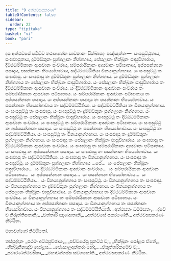 ```yaml
---
title: "9 අත්ථවසපකරණ"
tableOfContents: false
sidebar:
  order: 22
type: "tipitaka"
basket: "vi"
book: "pari"
---
```



<DynamicBreadcrumb />

<Division number="334" book="pari">

<Paragraph number="1604" book="pari">
දස අත්ථවසේ පටිච්ච තථාගතේන සාවකානං සික්ඛාපදං පඤ්ඤත්තං—  සංඝසුට්ඨුතාය, සංඝඵාසුතාය, දුම්මඞ්කූනං පුග්ගලානං නිග්ගහාය, පේසලානං භික්ඛූනං ඵාසුවිහාරාය, දිට්ඨධම්මිකානං ආසවානං සංවරාය, සම්පරායිකානං ආසවානං පටිඝාතාය, අප්පසන්නානං පසාදාය, පසන්නානං භිය්‍යෝභාවාය, සද්ධම්මට්ඨිතියා විනයානුග්ගහාය.
</Paragraph>

<Paragraph number="1605" book="pari">
යං සංඝසුට්ඨු තං සංඝඵාසු. යං සංඝඵාසු තං දුම්මඞ්කූනං පුග්ගලානං නිග්ගහාය. යං දුම්මඞ්කූනං පුග්ගලානං නිග්ගහාය තං පේසලානං භික්ඛූනං ඵාසුවිහාරාය. යං පේසලානං භික්ඛූනං ඵාසුවිහාරාය තං දිට්ඨධම්මිකානං ආසවානං සංවරාය. යං දිට්ඨධම්මිකානං ආසවානං සංවරාය තං සම්පරායිකානං ආසවානං පටිඝාතාය. යං සම්පරායිකානං ආසවානං පටිඝාතාය තං අප්පසන්නානං පසාදාය. යං අප්පසන්නානං පසාදාය තං පසන්නානං භිය්‍යෝභාවාය. යං පසන්නානං භිය්‍යෝභාවාය තං සද්ධම්මට්ඨිතියා. යං සද්ධම්මට්ඨිතියා තං විනයානුග්ගහාය.
</Paragraph>

<Paragraph number="1606" book="pari">
යං සංඝසුට්ඨු තං සංඝඵාසු. යං සංඝසුට්ඨු තං දුම්මඞ්කූනං පුග්ගලානං නිග්ගහාය. යං සංඝසුට්ඨු තං පේසලානං භික්ඛූනං ඵාසුවිහාරාය. යං සංඝසුට්ඨු තං දිට්ඨධම්මිකානං ආසවානං සංවරාය. යං සංඝසුට්ඨු තං සම්පරායිකානං ආසවානං පටිඝාතාය. යං සංඝසුට්ඨු තං අප්පසන්නානං පසාදාය. යං සංඝසුට්ඨු තං පසන්නානං භිය්‍යෝභාවාය. යං සංඝසුට්ඨු තං සද්ධම්මට්ඨිතියා. යං සංඝසුට්ඨු තං විනයානුග්ගහාය.
</Paragraph>

<Paragraph number="1607" book="pari">
යං සංඝඵාසු තං දුම්මඞ්කූනං පුග්ගලානං නිග්ගහාය. යං සංඝඵාසු තං පේසලානං භික්ඛූනං ඵාසුවිහාරාය. යං සංඝඵාසු තං දිට්ඨධම්මිකානං ආසවානං සංවරාය. යං සංඝඵාසු තං සම්පරායිකානං ආසවානං පටිඝාතාය. යං සංඝඵාසු තං අප්පසන්නානං පසාදාය. යං සංඝඵාසු තං පසන්නානං භිය්‍යෝභාවාය. යං සංඝඵාසු තං සද්ධම්මට්ඨිතියා. යං සංඝඵාසු තං විනයානුග්ගහාය. යං සංඝඵාසු තං සංඝසුට්ඨු.
</Paragraph>

<Paragraph number="1608" book="pari">
යං දුම්මඞ්කූනං පුග්ගලානං නිග්ගහාය …පේ…  යං පේසලානං භික්ඛූනං ඵාසුවිහාරාය…  යං දිට්ඨධම්මිකානං ආසවානං සංවරාය…  යං සම්පරායිකානං ආසවානං පටිඝාතාය…  යං අප්පසන්නානං පසාදාය…  යං පසන්නානං භිය්‍යෝභාවාය…  යං සද්ධම්මට්ඨිතියා…  යං විනයානුග්ගහාය තං සංඝසුට්ඨු. යං විනයානුග්ගහාය තං සංඝඵාසු. යං විනයානුග්ගහාය තං දුම්මඞ්කූනං පුග්ගලානං නිග්ගහාය. යං විනයානුග්ගහාය තං පේසලානං භික්ඛූනං ඵාසුවිහාරාය. යං විනයානුග්ගහාය තං දිට්ඨධම්මිකානං ආසවානං සංවරාය. යං විනයානුග්ගහාය තං සම්පරායිකානං ආසවානං පටිඝාතාය. යං විනයානුග්ගහාය තං අප්පසන්නානං පසාදාය. යං විනයානුග්ගහාය තං පසන්නානං භිය්‍යෝභාවාය. යං විනයානුග්ගහාය තං සද්ධම්මට්ඨිතියාති.
</Paragraph>

<Paragraph number="1609" type="verses" book="pari">
_අත්ථසතං ධම්මසතං,_  
_ද්වේ ච නිරුත්තිසතානි;_  
_චත්තාරි ඤාණසතානි,_  
_අත්ථවසේ පකරණේති._  


</Paragraph>
</Division>

<Paragraph number="1610" type="center" book="pari">
අත්ථවසපකරණං නිට්ඨිතං.

  
මහාවග්ගෝ නිට්ඨිතෝ.



</Paragraph>

<Paragraph number="1611" type="center" book="pari">
තස්සුද්දානං


</Paragraph>

<Paragraph number="1612" type="verses" book="pari">
_පඨමං අට්ඨපුච්ඡායං,_  
_පච්චයේසු පුනට්ඨ ච;_  
_භික්ඛූනං සෝළස ඒතේ,_  
_භික්ඛුනීනඤ්ච සෝළස._  

</Paragraph>

<Paragraph number="1613" type="verses" book="pari">
_පේය්‍යාලඅන්තරා භේදා,_  
_ඒකුත්තරිකමේව ච;_  
_පවාරණත්ථවසිකා,_  
_මහාවග්ගස්ස සඞ්ගහෝති._  


</Paragraph>

<Paragraph number="1614" type="center" book="pari">
අත්ථවසපකරණං නිට්ඨිතං.
</Paragraph>